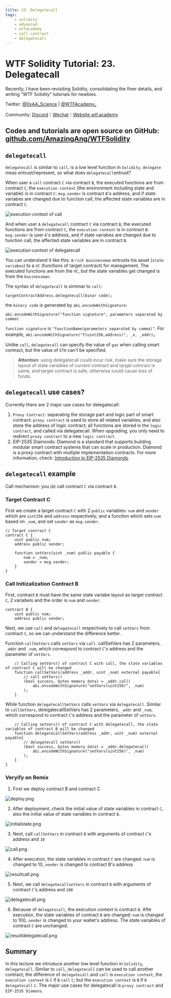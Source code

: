 ```yaml
---
title: 23. Delegatecall
tags:
    - solidity
    - advanced
    - wtfacademy
    - call contract
    - delegatecall
---
```


# WTF Solidity Tutorial: 23. Delegatecall
<QuizProgress courseId={SOLIDITY_ADVANCED_ID} lessonId={SOLIDITY_ADVANCED_LESSON_ID_8} />

Recently, I have been revisiting Solidity, consolidating the finer details, and writing "WTF Solidity" tutorials for newbies. 

Twitter: [@0xAA_Science](https://twitter.com/0xAA_Science) | [@WTFAcademy_](https://twitter.com/WTFAcademy_)

Community: [Discord](https://discord.wtf.academy)｜[Wechat](https://docs.google.com/forms/d/e/1FAIpQLSe4KGT8Sh6sJ7hedQRuIYirOoZK_85miz3dw7vA1-YjodgJ-A/viewform?usp=sf_link)｜[Website wtf.academy](https://wtf.academy)

Codes and tutorials are open source on GitHub: [github.com/AmazingAng/WTFSolidity](https://github.com/AmazingAng/WTFSolidity)
-----

## `delegatecall`
`delegatecall` is similar to `call`, is a low level function in `Solidity`. `delegate` meas entrust/represent, so what does `delegatecall`entrust?

When user `A` `call` contract `C` via contract `B`, the executed functions are from contract `C`, the `execution context` (the environment including state and variable) is in contract `C`: `msg.sender` is contract `B`'s address, and if state variabes are changed due to function call, the affected state variables are in contract `C`.

![execution context of call](./img/23-1.png)

And when user `A` `delegatecall` contract `C` via contract `B`, the executed functions are from contract `C`, the `execution context` is in contract `B`: `msg.sender` is user `A`'s address, and if state variabes are changed due to function call, the affected state variables are in contract `B`.

![execution context of delegatecall](./img/23-2.png)

You can understand it like this: a `rich businessman` entrusts his asset (`state variabes`) to a `VC` (functions of target contract) for management. The executed functions are from the `VC`, but the state variables get changed is from the `businessman`.

The syntax of `delegatecall` is simimar to `call`:

```
targetContractAddress.delegatecall(binar code);
```

the `binary code` is generated by `abi.encodeWithSignature`:

```solidity
abi.encodeWithSignature("function signature", parameters separated by comma)
```
`function signature` is `"functionName(parameters separated by comma)"`. For example, `abi.encodeWithSignature("f(uint256,address)", _x, _addr)`。

Unlike `call`, `delegatecall` can specify the value of `gas` when calling smart contract, but the value of `ETH` can't be specified.

> **Attention**: using delegatecall could incur risk, make sure the storage layout of state variables of current contract and target cotnract is same, and target contract is safe, otherwise could cause loss of funds.

## `delegatecall` use cases?
Currently there are 2 major use cases for delegatecall:

1. `Proxy Contract`: separating the storage part and logic part of smart contract: `proxy contract` is used to store all related variables, and also store the address of logic contract; all functions are stored in the `logic contract`, and called via delegatecall. When upgrading, you only need to redirect `proxy contract` to a new `logic contract`.
2. EIP-2535 Diamonds: Diamond is a standard that supports building modular smart contract systems that can scale in production. Diamond is a proxy contract with multiple implementation contracts. For more information, check: [Introduction to EIP-2535 Diamonds](https://eip2535diamonds.substack.com/p/introduction-to-the-diamond-standard).

## `delegatecall` example
Call mechanism: you (`A`) call contract `C` via contract `B`.

### Target Contract C
First we create a target contract `C` with 2 `public` variables: `num` and `sender` which are `uint256` and `address` respectively; and a function which sets `num` based on `_num`, and set `sender` as `msg.sender`.

```solidity
// Target contract C
contract C {
    uint public num;
    address public sender;

    function setVars(uint _num) public payable {
        num = _num;
        sender = msg.sender;
    }
}
```
### Call Initizalization Contract B
First, contract `B` must have the same state variabe layout as target contract `C`, 2 variabels and the order is `num` and `sender`.

```solidity
contract B {
    uint public num;
    address public sender;
```

Next, we use `call` and `delegatecall` respectively to call `setVars` from contract `C`, so we can understand the difference better.

Function `callSetVars` calls `setVars` via `call`. callSetVars has 2 parameters, `_addr` and `_num`, which correspond to contract `C`'s address and the parameter of `setVars`.

```solidity
    // Calling setVars() of contract C with call, the state variables of contract C will be changed
    function callSetVars(address _addr, uint _num) external payable{
        // call setVars()
        (bool success, bytes memory data) = _addr.call(
            abi.encodeWithSignature("setVars(uint256)", _num)
        );
    }
```

While function `delegatecallSetVars` calls `setVars` via `delegatecall`. Similar to `callSetVars`, delegatecallSetVars has 2 parameters, `_addr` and `_num`, which correspond to contract `C`'s address and the parameter of `setVars`.

```solidity
    // Calling setVars() of contract C with delegatecall, the state variables of contract B will be changed
    function delegatecallSetVars(address _addr, uint _num) external payable{
        // delegatecall setVars()
        (bool success, bytes memory data) = _addr.delegatecall(
            abi.encodeWithSignature("setVars(uint256)", _num)
        );
    }
}
```

### Veryify on Remix
1. First we deploy contract B and contract C

![deploy.png](./img/23-3.png)


2. After deployment, check the initial value of state variables in contract `C`, also the initial value of state variables in contract `B`.

![initialstate.png](./img/23-4.png)

3. Next, call `callSetVars` in contract `B` with arguments of contract `C`'s address and `10`

![call.png](./img/23-5.png)

4. After execution, the state variables in contract `C` are changed: `num` is changed to 10, `sender` is changed to contract B's address

![resultcall.png](./img/23-6.png)


5. Next, we call `delegatecallsetVars` in contract `B` with arguments of contract `C`'s address and `100`

![delegatecall.png](./img/23-7.png)

6. Because of `delegatecall`, the execution context is contract `B`. Afte execution, the state variables of contract `B` are changed: `num` is changed to 100, `sender` is changed to your wallet's address. The state variables of contract `C` are unchanged.

![resultdelegatecall.png](./img/23-8.png)

## Summary
In this lecture we introduce another low level function in `Solidity`, `delegatecall`. Similar to `call`, `delegatecall` can be used to call another contract; the difference of `delegatecall` and `call` is `execution context`, the `execution context` is `C` if `B` `call` `C`; but the `execution context` is `B` if `B` `delegatecall` `C`. The major use cases for delegatecall is `proxy contract` and `EIP-2535 Diamons`.

<QuizForm courseId={SOLIDITY_ADVANCED_ID} lessonId={SOLIDITY_ADVANCED_LESSON_ID_8} />
